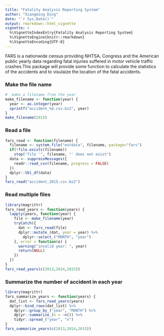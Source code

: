 ```yaml
---
title: "Fatality Analysis Reporting System"
author: "Xiangming Ding"
date: "`r Sys.Date()`"
output: rmarkdown::html_vignette
vignette: >
  %\VignetteIndexEntry{Fatality Analysis Reporting System}
  %\VignetteEngine{knitr::rmarkdown}
  %\VignetteEncoding{UTF-8}
---
```


FARS is a nationwide census providing NHTSA, Congress and the American public yearly data regarding fatal injuries suffered in motor vehicle traffic crashes.This package will provide some function to calculate the statistics of the accidents and to visulaize the location of the fatal accidents. 

### Make the file name

```r
#  make a filename from the year
make_filename <- function(year) {
  year <- as.integer(year)
  sprintf("accident_%d.csv.bz2", year)
}
make_filename(2015)
```

### Read a file
```r
fars_read <- function(filename) {
  filename <- system.file("extdata", filename, package="fars")
  if(!file.exists(filename))
    stop("file '", filename, "' does not exist")
  data <- suppressMessages({
    readr::read_csv(filename, progress = FALSE)
  })
  dplyr::tbl_df(data)
}
fars_read("accident_2015.csv.bz2")
```
### Read multiple files 
```r
library(magrittr)
fars_read_years <- function(years) {
  lapply(years, function(year) {
    file <- make_filename(year)
    tryCatch({
      dat <- fars_read(file)
      dplyr::mutate_(dat, year = year) %>%
        dplyr::select_("MONTH", "year")
    }, error = function(e) {
      warning("invalid year: ", year)
      return(NULL)
    })
  })
}
fars_read_years(c(2013,2014,2015))
```
### Summarize the number of accident in each year
```r
library(magrittr)
fars_summarize_years <- function(years) {
  dat_list <- fars_read_years(years)
  dplyr::bind_rows(dat_list) %>%
    dplyr::group_by_("year", "MONTH") %>%
    dplyr::summarize_(n = ~n()) %>%
    tidyr::spread_("year", "n")
}
fars_summarize_years(c(2013,2014,2015))
```
